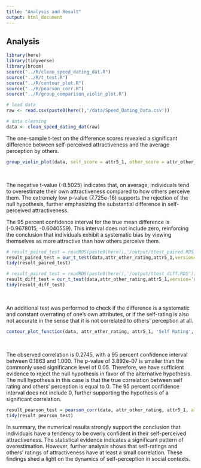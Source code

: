 ```yaml
---
title: "Analysis and Result"
output: html_document
---
```


## Analysis

```r
library(here)
library(tidyverse)
library(broom)
source("../R/clean_speed_dating_dat.R")
source("../R/t_test.R")
source("../R/contour_plot.R")
source("../R/pearson_corr.R")
source("../R/group_comparison_violin_plot.R")

# load data
raw <- read.csv(paste0(here(),'/data/Speed_Dating_Data.csv'))

# data cleaning
data <- clean_speed_dating_dat(raw)
```

The one-sample t-test on the difference scores revealed a significant difference between self-perceived attractiveness and the average perception by others.

```r
group_violin_plot(data, self_score = attr5_1, other_score = attr_other_rating)
```

<br>

The negative t-value (-8.5025) indicates that, on average, individuals tend to overestimate their own attractiveness compared to how others perceive them. The extremely low p-value (7.725e-16) supports the rejection of the null hypothesis, further emphasizing the substantial difference in self-perceived attractiveness.

The 95 percent confidence interval for the true mean difference is (-0.9678015, -0.6040559). This interval does not include zero, reinforcing the conclusion that individuals exhibit a systematic bias by viewing themselves as more attractive than how others perceive them.

```r
# result_paired_test = readRDS(paste0(here(),'/output/ttest_paired.RDS'))
result_paired_test = our_t_test(data,attr_other_rating,attr5_1,version='paired')
tidy(result_paired_test)
```

```r
# result_paired_test = readRDS(paste0(here(),'/output/ttest_diff.RDS'))
result_diff_test = our_t_test(data,attr_other_rating,attr5_1,version='diff')
tidy(result_diff_test)
```

<br>

An additional test was performed to check if the difference is a systematic and constant overrating of one's own attributes, or if the self-rating is also not accurate in the sense that it is not correlated to others' perception at all.

```r

contour_plot_function(data, attr_other_rating, attr5_1, 'Self Rating', 'Other Rating')
```

<br>

The observed correlation is 0.2745, with a 95 percent confidence interval between 0.1863 and 1.000. The p-value of 3.892e-07 is smaller than the commonly used significance level of 0.05. Therefore, we have sufficient evidence to reject the null hypothesis in favor of the alternative hypothesis. The null hypothesis in this case is that the true correlation between self rating and others' perception is equal to 0. The 95 percent confidence interval does not include 0, further supporting the hypothesis of a significant correlation.

```r
result_pearson_test = pearson_corr(data, attr_other_rating, attr5_1, alternative='greater')
tidy(result_pearson_test)
```

In summary, the numerical results strongly support the conclusion that individuals have a tendency to be overly confident in their self-perceived attractiveness. The statistical evidence indicates a significant pattern of overestimation. However, further analysis shows that self-ratings and others' ratings of attractiveness have at least a small correlation. These findings shed a light on the dynamics of self-perception in social contexts.
